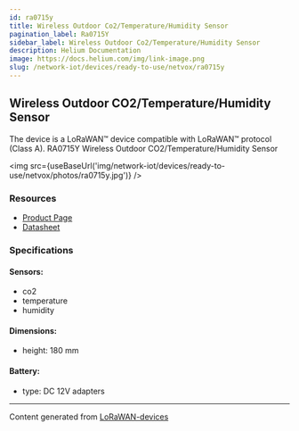 ```yaml
---
id: ra0715y
title: Wireless Outdoor Co2/Temperature/Humidity Sensor
pagination_label: Ra0715Y
sidebar_label: Wireless Outdoor Co2/Temperature/Humidity Sensor
description: Helium Documentation
image: https://docs.helium.com/img/link-image.png
slug: /network-iot/devices/ready-to-use/netvox/ra0715y
---
```



## Wireless Outdoor CO2/Temperature/Humidity Sensor

The device is a LoRaWAN™ device compatible with LoRaWAN™ protocol (Class A). RA0715Y Wireless
Outdoor CO2/Temperature/Humidity Sensor

<img src={useBaseUrl('img/network-iot/devices/ready-to-use/netvox/photos/ra0715y.jpg')} />

### Resources

- [Product Page](http://www.netvox.com.tw/product.asp?pro=RA0715Y)
- [Datasheet](http://www.netvox.com.tw/um/RA0715Y/RA0715Ydatasheet.pdf)

### Specifications

#### Sensors:

- co2
- temperature
- humidity

#### Dimensions:

- height: 180 mm

#### Battery:

- type: DC 12V adapters

---

Content generated from [LoRaWAN-devices](https://github.com/TheThingsNetwork/lorawan-devices)
